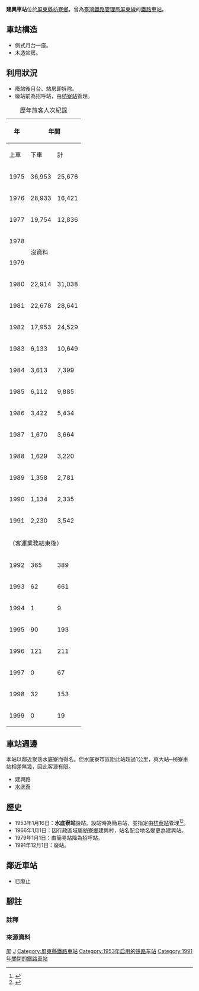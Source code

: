 {{Infobox_Station
| name           = 建興車站
| eng_name       = Chienhsing Station
| linecolour     = {{台鐵顏色}}
| image          = 
| operator       = [[臺灣鐵路管理局|臺灣鐵路管理局]]
| line           = {{rint|tw|tra}} [[屏東線|屏東線]]
| country        = {{ROC}}
| borough        = [[屏東縣|屏東縣]][[枋寮鄉|枋寮鄉]]
| address        = 建興村
| opened         = {{Start date|1953|01|16|df=y}}
| closed         = {{End date|1991|12|01|df=y}}
| code           = 202
| pinyin_code    = ㄢㄒㄥ
| type           = 平面車站
| former         = 水底寮站
| classification = [[臺灣鐵路管理局車站等級#招呼站|招呼站]]（裁撤前）
| platform       = [[側式月台|側式月台]]一座
| distance       = 距離[[高雄港車站|高雄港車站]]62.7公里
| adjacent       = {{Adjacent stations|system=TRA|line=屏東線|left=東海|right=枋寮|note-mid=（已裁撤）}}
}}
'''建興車站'''位於[[屏東縣|屏東縣]][[枋寮鄉|枋寮鄉]]，曾為[[臺灣鐵路管理局|臺灣鐵路管理局]][[屏東線|屏東線]]的[[鐵路車站|鐵路車站]]。

== 車站構造 ==
*側式月台一座。
*木造站房。

== 利用狀況 ==
*廢站後月台、站房即拆除。
*廢站前為招呼站，由[[枋寮車站|枋寮站]]管理。
{|class="wikitable collapsible" style="text-align: right; font-size:85%"
|+歷年旅客人次紀錄
|-
!rowspan="2"| 年
!colspan="4"| 年間
!colspan="2"| 1日平均
|-
! 上車
! 下車
! 計
!width=1em| 來源
! 上車
! 上下車
|-
| 1975||36,953||25,676||62,629||<ref>{{Cite report |url=https://twinfo.ncl.edu.tw/tiqry/hypage.cgi?HYPAGE=search/merge_pdf.hpg&dtd_id=11&type=s&sysid=T1936754 |pages=頁44-59 |title=中華民國64年 臺灣鐵路統計年報 各站客貨運狀況 Volume of Passenger & Freight Traffic |date=1976年6月 |author=交通部臺灣鐵路管理局 |publisher=國家圖書館 政府統計資訊網 |access-date=2022-02-24 |archive-date=2021-08-24 |archive-url=https://web.archive.org/web/20210824074529/https://twinfo.ncl.edu.tw/tiqry/hypage.cgi?HYPAGE=search%2Fmerge_pdf.hpg&dtd_id=11&type=s&sysid=T1936754 |dead-url=no }}</ref>||101||172
|-
| 1976||28,933||16,421||45,354||<ref>{{Cite report |url=https://twinfo.ncl.edu.tw/tiqry/hypage.cgi?HYPAGE=search/merge_pdf.hpg&dtd_id=11&type=s&sysid=T1936675 |pages=頁26-41 |title=中華民國65年 臺灣鐵路統計年報 各站客貨運狀況 Volume of Passenger & Freight Traffic |date=1977年6月 |author=交通部臺灣鐵路管理局 |publisher=國家圖書館 政府統計資訊網 |access-date=2022-02-24 |archive-date=2021-08-24 |archive-url=https://web.archive.org/web/20210824073241/https://twinfo.ncl.edu.tw/tiqry/hypage.cgi?HYPAGE=search%2Fmerge_pdf.hpg&dtd_id=11&type=s&sysid=T1936675 |dead-url=no }}</ref>||79||124
|-
| 1977||19,754||12,836||32,590||<ref>{{Cite report |url=https://twinfo.ncl.edu.tw/tiqry/hypage.cgi?HYPAGE=search/merge_pdf.hpg&dtd_id=11&type=s&sysid=T1936591 |pages=頁46-61 |title=中華民國66年 臺灣鐵路統計年報 各站客貨運狀況 Volume of Passenger & Freight Traffic |date=1978年6月 |author=交通部臺灣鐵路管理局 |publisher=國家圖書館 政府統計資訊網 |access-date=2022-02-24 |archive-date=2021-08-24 |archive-url=https://web.archive.org/web/20210824073250/https://twinfo.ncl.edu.tw/tiqry/hypage.cgi?HYPAGE=search%2Fmerge_pdf.hpg&dtd_id=11&type=s&sysid=T1936591 |dead-url=no }}</ref>||54||89
|-
| 1978||colspan=6 rowspan=2|沒資料
|-
| 1979
|-
| 1980||22,914||31,038||53,952||<ref>{{Cite report |url=https://twinfo.ncl.edu.tw/tiqry/hypage.cgi?HYPAGE=search/merge_pdf.hpg&dtd_id=11&type=s&sysid=T1936289 |pages=頁70-87 |title=中華民國69年 臺灣鐵路統計年報 各站客貨運狀況 Volume of Passenger & Freight Traffic |date=1981年6月 |author=交通部臺灣鐵路管理局 |publisher=國家圖書館 政府統計資訊網 |access-date=2022-02-24 |archive-date=2021-08-24 |archive-url=https://web.archive.org/web/20210824073254/https://twinfo.ncl.edu.tw/tiqry/hypage.cgi?HYPAGE=search%2Fmerge_pdf.hpg&dtd_id=11&type=s&sysid=T1936289 |dead-url=no }}</ref>||63||147
|-
| 1981||22,678||28,641||51,319||<ref>{{Cite report |url=https://twinfo.ncl.edu.tw/tiqry/hypage.cgi?HYPAGE=search/merge_pdf.hpg&dtd_id=11&type=s&sysid=T1936190 |pages=頁68-81 |title=中華民國70年 臺灣鐵路統計年報 各站客貨運狀況 Volume of Passenger & Freight Traffic |date=1982年6月 |author=交通部臺灣鐵路管理局 |publisher=國家圖書館 政府統計資訊網 |access-date=2022-02-24 |archive-date=2021-08-24 |archive-url=https://web.archive.org/web/20210824071018/https://twinfo.ncl.edu.tw/tiqry/hypage.cgi?HYPAGE=search%2Fmerge_pdf.hpg&dtd_id=11&type=s&sysid=T1936190 |dead-url=no }}</ref>||62||141
|-
| 1982||17,953||24,529||42,482||<ref>{{Cite report |url=https://twinfo.ncl.edu.tw/tiqry/hypage.cgi?HYPAGE=search/merge_pdf.hpg&dtd_id=11&type=s&sysid=T1936081 |pages=頁62-75 |title=中華民國71年 臺灣鐵路統計年報 各站客貨運狀況 Volume of Passenger & Freight Traffic |date=1983年6月 |author=交通部臺灣鐵路管理局 |publisher=國家圖書館 政府統計資訊網 |access-date=2022-02-24 |archive-date=2021-08-24 |archive-url=https://web.archive.org/web/20210824071019/https://twinfo.ncl.edu.tw/tiqry/hypage.cgi?HYPAGE=search%2Fmerge_pdf.hpg&dtd_id=11&type=s&sysid=T1936081 |dead-url=no }}</ref>||49||116
|-
| 1983||6,133||10,649||16,782||<ref>{{Cite report |url=https://twinfo.ncl.edu.tw/tiqry/hypage.cgi?HYPAGE=search/merge_pdf.hpg&dtd_id=11&type=s&sysid=T1935978 |pages=頁64-75 |title=中華民國72年 臺灣鐵路統計年報 各站客貨運狀況 Volume of Passenger & Freight Traffic |date=1984年6月 |author=交通部臺灣鐵路管理局 |publisher=國家圖書館 政府統計資訊網 |access-date=2022-02-24 |archive-date=2021-08-24 |archive-url=https://web.archive.org/web/20210824071047/https://twinfo.ncl.edu.tw/tiqry/hypage.cgi?HYPAGE=search%2Fmerge_pdf.hpg&dtd_id=11&type=s&sysid=T1935978 |dead-url=no }}</ref>||17||46
|-
| 1984||3,613||7,399||11,012||<ref>{{Cite report |url=https://twinfo.ncl.edu.tw/tiqry/hypage.cgi?HYPAGE=search/merge_pdf.hpg&dtd_id=11&type=s&sysid=T1935893 |pages=頁66-77 |title=中華民國73年 臺灣鐵路統計年報 各站客貨運狀況 Volume of Passenger & Freight Traffic |date=1985年6月 |author=交通部臺灣鐵路管理局 |publisher=國家圖書館 政府統計資訊網 |access-date=2022-02-24 |archive-date=2021-08-24 |archive-url=https://web.archive.org/web/20210824071018/https://twinfo.ncl.edu.tw/tiqry/hypage.cgi?HYPAGE=search%2Fmerge_pdf.hpg&dtd_id=11&type=s&sysid=T1935893 |dead-url=no }}</ref>||10||30
|-
| 1985||6,112||9,885||15,997||<ref>{{Cite report |url=https://twinfo.ncl.edu.tw/tiqry/hypage.cgi?HYPAGE=search/merge_pdf.hpg&dtd_id=11&type=s&sysid=T1935807 |pages=頁66-77 |title=中華民國74年 臺灣鐵路統計年報 各站客貨運狀況 Volume of Passenger & Freight Traffic |date=1986年6月 |author=交通部臺灣鐵路管理局 |publisher=國家圖書館 政府統計資訊網 |access-date=2022-02-24 |archive-date=2021-09-06 |archive-url=https://web.archive.org/web/20210906134614/https://twinfo.ncl.edu.tw/tiqry/hypage.cgi?HYPAGE=search%2Fmerge_pdf.hpg&dtd_id=11&type=s&sysid=T1935807 |dead-url=no }}</ref>||17||44
|-
| 1986||3,422||5,434||8,856||<ref>{{Cite report |url=https://twinfo.ncl.edu.tw/tiqry/hypage.cgi?HYPAGE=search/merge_pdf.hpg&dtd_id=11&type=s&sysid=T1935725 |pages=頁64-75 |title=中華民國75年 臺灣鐵路統計年報 各站客貨運狀況 Volume of Passenger & Freight Traffic |date=1987年6月 |author=交通部臺灣鐵路管理局 |publisher=國家圖書館 政府統計資訊網 |access-date=2022-02-24 |archive-date=2021-08-24 |archive-url=https://web.archive.org/web/20210824080015/https://twinfo.ncl.edu.tw/tiqry/hypage.cgi?HYPAGE=search%2Fmerge_pdf.hpg&dtd_id=11&type=s&sysid=T1935725 |dead-url=no }}</ref>||9||24
|-
| 1987||1,670||3,664||5,334||<ref>{{Cite report |url=https://twinfo.ncl.edu.tw/tiqry/hypage.cgi?HYPAGE=search/merge_pdf.hpg&dtd_id=11&type=s&sysid=T1935625 |pages=頁62-73 |title=中華民國76年 臺灣鐵路統計年報 各站客貨運狀況 Volume of Passenger & Freight Traffic |date=1988年6月 |author=交通部臺灣鐵路管理局 |publisher=國家圖書館 政府統計資訊網 |access-date=2022-02-24 |archive-date=2021-08-24 |archive-url=https://web.archive.org/web/20210824074609/https://twinfo.ncl.edu.tw/tiqry/hypage.cgi?HYPAGE=search%2Fmerge_pdf.hpg&dtd_id=11&type=s&sysid=T1935625 |dead-url=no }}</ref>||5||15
|-
| 1988||1,629||3,220||4,849||<ref>{{Cite report |url=https://twinfo.ncl.edu.tw/tiqry/hypage.cgi?HYPAGE=search/merge_pdf.hpg&dtd_id=11&type=s&sysid=T1935547 |pages=頁42-53 |title=中華民國77年 臺灣鐵路統計年報 各站客貨運狀況 Volume of Passenger & Freight Traffic |date=1989年6月 |author=交通部臺灣鐵路管理局 |publisher=國家圖書館 政府統計資訊網 |access-date=2022-02-24 |archive-date=2021-08-24 |archive-url=https://web.archive.org/web/20210824081431/https://twinfo.ncl.edu.tw/tiqry/hypage.cgi?HYPAGE=search%2Fmerge_pdf.hpg&dtd_id=11&type=s&sysid=T1935547 |dead-url=no }}</ref>||4||13
|-
| 1989||1,358||2,781||4,139||<ref>{{Cite report |url=https://twinfo.ncl.edu.tw/tiqry/hypage.cgi?HYPAGE=search/merge_pdf.hpg&dtd_id=11&type=s&sysid=T1935470 |pages=頁46-57 |title=中華民國78年 臺灣鐵路統計年報 各站客貨運狀況 Volume of Passenger & Freight Traffic |date=1990年6月 |author=交通部臺灣鐵路管理局 |publisher=國家圖書館 政府統計資訊網 |access-date=2022-02-24 |archive-date=2021-09-06 |archive-url=https://web.archive.org/web/20210906131727/https://twinfo.ncl.edu.tw/tiqry/hypage.cgi?HYPAGE=search%2Fmerge_pdf.hpg&dtd_id=11&type=s&sysid=T1935470 |dead-url=no }}</ref>||4||11
|-
| 1990||1,134||2,335||3,469||<ref>{{Cite report |url=https://twinfo.ncl.edu.tw/tiqry/hypage.cgi?HYPAGE=search/merge_pdf.hpg&dtd_id=11&type=s&sysid=T1935379 |pages=頁48-59 |title=中華民國79年 臺灣鐵路統計年報 各站客貨運狀況 Volume of Passenger & Freight Traffic |date=1991年6月 |author=交通部臺灣鐵路管理局 |publisher=國家圖書館 政府統計資訊網 |access-date=2022-02-24 |archive-date=2021-09-06 |archive-url=https://web.archive.org/web/20210906131729/https://twinfo.ncl.edu.tw/tiqry/hypage.cgi?HYPAGE=search%2Fmerge_pdf.hpg&dtd_id=11&type=s&sysid=T1935379 |dead-url=no }}</ref>||3||10
|-
| {{efn|營運天數334天（-11/30）}}1991||2,230||3,542||5,772||<ref>{{Cite report |url=https://twinfo.ncl.edu.tw/tiqry/hypage.cgi?HYPAGE=search/merge_pdf.hpg&dtd_id=11&type=s&sysid=T1935286 |pages=頁48-59 |title=中華民國80年 臺灣鐵路統計年報 各站客貨運狀況 Volume of Passenger & Freight Traffic |date=1992年6月 |author=交通部臺灣鐵路管理局 |publisher=國家圖書館 政府統計資訊網 |access-date=2022-02-24 |archive-date=2021-09-06 |archive-url=https://web.archive.org/web/20210906134620/https://twinfo.ncl.edu.tw/tiqry/hypage.cgi?HYPAGE=search%2Fmerge_pdf.hpg&dtd_id=11&type=s&sysid=T1935286 |dead-url=no }}</ref>||7||17
|-
| colspan=7|（客運業務結束後）
|-style="background-color:#CCC"
| 1992||365||389||754||<ref>{{Cite report |url=https://twinfo.ncl.edu.tw/tiqry/hypage.cgi?HYPAGE=search/merge_pdf.hpg&dtd_id=11&type=s&sysid=T1935183 |pages=頁48-59 |title=中華民國81年 臺灣鐵路統計年報 各站客貨運狀況 Volume of Passenger & Freight Traffic |date=1993年6月 |author=交通部臺灣鐵路管理局 |publisher=國家圖書館 政府統計資訊網 |access-date=2022-02-24 |archive-date=2021-12-04 |archive-url=https://web.archive.org/web/20211204025204/https://twinfo.ncl.edu.tw/tiqry/hypage.cgi?HYPAGE=search%2Fmerge_pdf.hpg&type=s&dtd_id=11&sysid=T1935183 |dead-url=no }}</ref>||1||2
|-style="background-color:#CCC"
| 1993||62||661||723||<ref>{{Cite report |url=https://twinfo.ncl.edu.tw/tiqry/hypage.cgi?HYPAGE=search/merge_pdf.hpg&dtd_id=11&type=s&sysid=T1935097 |pages=頁50-61 |title=中華民國82年 臺灣鐵路統計年報 各站客貨運狀況 Volume of Passenger & Freight Traffic |date=1994年6月 |author=交通部臺灣鐵路管理局 |publisher=國家圖書館 政府統計資訊網 |access-date=2022-02-24 |archive-date=2021-09-06 |archive-url=https://web.archive.org/web/20210906133238/https://twinfo.ncl.edu.tw/tiqry/hypage.cgi?HYPAGE=search%2Fmerge_pdf.hpg&dtd_id=11&type=s&sysid=T1935097 |dead-url=no }}</ref>||0||2
|-style="background-color:#CCC"
| 1994||1||9||10||<ref>{{Cite report |url=https://twinfo.ncl.edu.tw/tiqry/hypage.cgi?HYPAGE=search/merge_pdf.hpg&dtd_id=11&type=s&sysid=T1934998 |pages=頁58-69 |title=中華民國83年 臺灣鐵路統計年報 各站客貨運狀況 Volume of Passenger & Freight Traffic |date=1995年6月 |author=交通部臺灣鐵路管理局 |publisher=國家圖書館 政府統計資訊網 |access-date=2022-02-24 |archive-date=2021-09-06 |archive-url=https://web.archive.org/web/20210906133244/https://twinfo.ncl.edu.tw/tiqry/hypage.cgi?HYPAGE=search%2Fmerge_pdf.hpg&dtd_id=11&type=s&sysid=T1934998 |dead-url=no }}</ref>||0||0
|-style="background-color:#CCC"
| 1995||90||193||283||<ref>{{Cite report |url=https://twinfo.ncl.edu.tw/tiqry/hypage.cgi?HYPAGE=search/merge_pdf.hpg&dtd_id=11&type=s&sysid=S9610514 |pages=頁58-69 |title=中華民國84年 臺灣鐵路統計年報 各站客貨運狀況 Volume of Passenger & Freight Traffic |date=1996年6月 |author=交通部臺灣鐵路管理局 |publisher=國家圖書館 政府統計資訊網 |access-date=2022-02-24 |archive-date=2021-09-06 |archive-url=https://web.archive.org/web/20210906133249/https://twinfo.ncl.edu.tw/tiqry/hypage.cgi?HYPAGE=search%2Fmerge_pdf.hpg&dtd_id=11&type=s&sysid=S9610514 |dead-url=no }}</ref>||0||1
|-style="background-color:#CCC"
| 1996||121||211||332||<ref>{{Cite report |url=https://twinfo.ncl.edu.tw/tiqry/hypage.cgi?HYPAGE=search/merge_pdf.hpg&dtd_id=11&type=s&sysid=S9713611 |pages=頁64-75 |title=中華民國85年 臺灣鐵路統計年報 各站客貨運狀況 Volume of Passenger & Freight Traffic |date=1997年6月 |author=交通部臺灣鐵路管理局 |publisher=國家圖書館 政府統計資訊網 |access-date=2022-02-24 |archive-date=2021-09-06 |archive-url=https://web.archive.org/web/20210906142429/https://twinfo.ncl.edu.tw/tiqry/hypage.cgi?HYPAGE=search%2Fmerge_pdf.hpg&dtd_id=11&type=s&sysid=S9713611 |dead-url=no }}</ref>||0||1
|-style="background-color:#CCC"
| 1997||0||67||67||<ref>{{Cite report |url=https://twinfo.ncl.edu.tw/tiqry/hypage.cgi?HYPAGE=search/merge_pdf.hpg&dtd_id=11&type=s&sysid=S9808546 |pages=頁66-77 |title=中華民國86年 臺灣鐵路統計年報 各站客貨運狀況 Volume of Passenger & Freight Traffic |date=1998年6月 |author=交通部臺灣鐵路管理局 |publisher=國家圖書館 政府統計資訊網 |access-date=2022-02-24 |archive-date=2021-07-07 |archive-url=https://web.archive.org/web/20210707090638/https://twinfo.ncl.edu.tw/tiqry/hypage.cgi?HYPAGE=search%2Fmerge_pdf.hpg&dtd_id=11&type=s&sysid=S9808546 |dead-url=no }}</ref>||0||0
|-style="background-color:#CCC"
| 1998||32||153||185||<ref>{{Cite report |url=https://twinfo.ncl.edu.tw/tiqry/hypage.cgi?HYPAGE=search/merge_pdf.hpg&dtd_id=11&type=s&sysid=S9903161 |pages=頁64-75 |title=中華民國87年 臺灣鐵路統計年報 各站客貨運狀況 Volume of Passenger & Freight Traffic |date=1999年6月 |author=交通部臺灣鐵路管理局 |publisher=國家圖書館 政府統計資訊網 |access-date=2022-02-24 |archive-date=2021-09-06 |archive-url=https://web.archive.org/web/20210906131949/https://twinfo.ncl.edu.tw/tiqry/hypage.cgi?HYPAGE=search%2Fmerge_pdf.hpg&dtd_id=11&type=s&sysid=S9903161 |dead-url=no }}</ref>||0||1
|-style="background-color:#CCC"
| 1999||0||19||19||<ref>{{Cite report |url=https://twinfo.ncl.edu.tw/tiqry/hypage.cgi?HYPAGE=search/merge_pdf.hpg&dtd_id=11&type=s&sysid=T0001548 |pages=頁64-75 |title=中華民國88年 臺灣鐵路統計年報 各站客貨運狀況 Volume of Passenger & Freight Traffic |date=2000年6月 |author=交通部臺灣鐵路管理局 |publisher=國家圖書館 政府統計資訊網 |access-date=2022-02-24 |archive-date=2021-09-06 |archive-url=https://web.archive.org/web/20210906131911/https://twinfo.ncl.edu.tw/tiqry/hypage.cgi?HYPAGE=search%2Fmerge_pdf.hpg&dtd_id=11&type=s&sysid=T0001548 |dead-url=no }}</ref>||0||0
|}

== 車站週邊 ==
本站以鄰近聚落水底寮而得名。但水底寮市區距此站超過1公里，與大站─枋寮車站相差無幾，因此客源有限。
*建興路
*[[水底寮_(屏東縣)|水底寮]]

== 歷史 ==
*1953年1月16日：'''水底寮站'''設站。設站時為簡易站，並指定由[[枋寮車站|枋寮站]]管理<ref>{{Cite news |url=https://das.nlpi.edu.tw/cgi-bin/gs32/gsweb.cgi?o=dmysearchdb&s=id=%22PR000000442925%22. |title=林枋鐵路復軌工程業已正式完成，通車典禮延期舉行 |date=1953-01-18 |work=臺灣民聲日報 |publisher=國立公共資訊圖書館 數位典藏服務網 |accessdate=2021-12-11 |archive-date=2021-11-30 |archive-url=https://web.archive.org/web/20211130134637/https://das.nlpi.edu.tw/cgi-bin/gs32/gsweb.cgi?o=dmysearchdb&s=id=%22PR000000442925%22. |dead-url=no }}</ref><ref>{{Cite news |url=https://das.nlpi.edu.tw/cgi-bin/gs32/gsweb.cgi?o=dmysearchdb&s=id=%22PR000000447091%22. |title=新動脈，新生機！林枋鐵路復建完成 |date=1953-02-09 |work=臺灣民聲日報 |publisher=國立公共資訊圖書館 數位典藏服務網 |accessdate=2021-12-11 |archive-date=2021-11-30 |archive-url=https://web.archive.org/web/20211130134237/https://das.nlpi.edu.tw/cgi-bin/gs32/gsweb.cgi?o=dmysearchdb&s=id=%22PR000000447091%22. |dead-url=no }}</ref>。
*1966年1月1日：因行政區域屬[[枋寮鄉|枋寮鄉]]建興村，站名配合地名變更為建興站。
*1979年1月1日：由簡易站降為招呼站。
*1991年12月1日：廢站。

== 鄰近車站 ==
*已廢止
{{start rail box|[[臺灣鐵路管理局|臺灣鐵路管理局]]}}
{{s-inop|[[東海車站_(台灣)|東海車站]]}}
{{s-line|[[屏東線|屏東線]]|（廢止）|#0008BD}}
{{s-inop|[[枋寮車站|枋寮車站]]}}
{{end box}}

==腳註==
===註釋===
{{notelist}}
===來源資料===
{{reflist|2}}

{{屏東線}}
[[Category:台灣鐵路廢站|屏]]
[[Category:屏東線車站|J]]
[[Category:屏東縣鐵路車站|Category:屏東縣鐵路車站]]
[[Category:1953年启用的铁路车站|Category:1953年启用的铁路车站]]
[[Category:1991年關閉的鐵路車站|Category:1991年關閉的鐵路車站]]